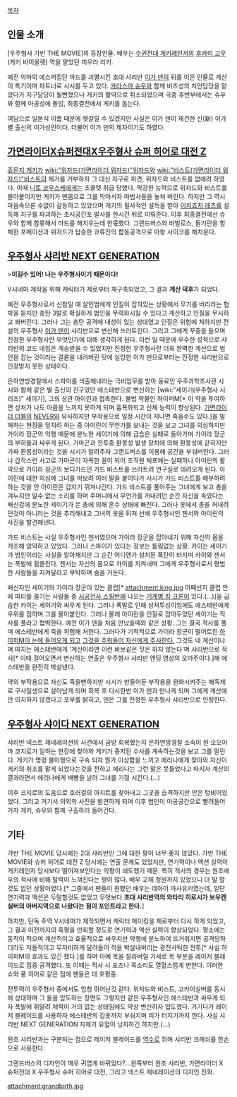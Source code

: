 [[목차]]
== 인물 소개 ==
[우주형사 갸반 THE MOVIE]의 등장인물. 배우는 [[수권전대 게키레인저]]의 [[후카미 고우]](게키 바이올렛) 역을 맡았던 미우라 리키.

예전 악마의 에스퍼집단 마드를 괴멸시킨 초대 샤리반 [[이가 덴]]의 뒤를 이은 인물로 계산이 특기이며 파트너로 시시를 두고 있다. [[카라스마 슈우]]와 함께 비즈성의 치안담당을 맡았다가 지구담당이 될뻔했으나 게키의 활약으로 취소되었으며 극중 후반부에서는 슈우와 함께 마공성에 돌입, 최종결전에서 게키를 돕는다.

여담으로 일본식 이름 때문에 헷갈릴 수 있겠지만 사실은 이가 덴이 재건한 신(新) 이가 별 출신의 이가성인이다. 더불어 이가 덴의 제자이기도 하였다.

== [[가면라이더X슈퍼전대X우주형사 슈퍼 히어로 대전 Z]] ==
[[쥬몬지 게키]]가 [[wiki:"위자드(가면라이더 위자드)"위자드]]와 [[wiki:"비스트(가면라이더 위자드)"비스트]]의 제거를 거부하자 그 대신 지구로 파견, 위자드와 비스트를 없애려 하였다. 이때 [[니토 코우스케]]에게는 초콜렛 취급 당했다. 막강한 능력으로 위자드와 비스트를 몰아붙이지만 게키가 맨몸으로 그를 막아서자 마법사들을 놓쳐 버린다. 하지만 그 역시 마음속으론 수없이 갈등하고 있었으며 게키의 필사적인 설득을 받아 [[이치죠치 레츠]]를 설득해 지구를 파괴하는 초시공간포 발사를 한시간 뒤로 미뤄준다. 이후 최종결전에선 슈우와 함께 합류해서 마드를 해치우는데 한몫했다. 그랜드버스와 바빌로스, 돌기란을 합체한 포메이션과 위자드가 탑승한 쿄류진의 합동공격으로 마왕 사이코를 해치운다. 

== [[우주형사 샤리반 NEXT GENERATION]] ==
>'''이길수 있어! 나는 우주형사이기 때문이다!'''

V시네마 제작을 위해 캐릭터가 제로부터 재구축되었고, 그 결과 '''계산 덕후'''가 되었다.

예전 우주형사로서 신참일 때 살인범에게 인질이 잡혀있는 상황에서 무기를 버리라는 협박을 듣지만 총탄 3발로 확실하게 범인을 무력화시킬 수 있다고 계산하고 인질을 무시하고 쏴버린다. 그러나 그는 총탄 공격에 내성이 있는 상대였고 인질은 위험에 처하지만 전설의 우주형사 [[이가 덴]]이 샤리반으로 변신해 쓰러트린다. 그리고 그에게 꾸중을 들으며 진정한 우주형사란 무엇인가에 대해 생각하게 된다. 이런 일 때문에 우수한 성적으로 샤리반의 코드 네임은 계승받을 수 있었지만 진정한 우주형사란 더욱 완벽한 계산으로 범인을 잡는 것이라는 결론을 내려버린 탓에 실망한 이가 덴으로부터는 진정한 샤리반으로 인정받지 못한 상태이다.
 
은하연방경찰에서 스파이를 색출해내라는 극비임무를 받아 동료인 우주과학조사관 시시와 함께 같은 별 출신의 친구였던 에스테반으로 변신하는 [wiki:"세이기(우주형사 시리즈)" 세이기], 그의 상관 아이린과 접촉한다. 불법 약물인 하이퍼M[* 이 약을 투여하면 상처가 나도 아픔을 느끼지 못하게 되며 흉폭화되고 신체 능력이 향상된다. [[가면라이더 더블]]의 [[NEVER]]와 유사하지만 부작용으로 일정 시간이 지나면 죽을수도 있다.]을 밀매하는 현장을 덮치려 하는 중 아이린이 무언가를 보내는 것을 보고 그녀를 의심하지만 가이라 장군의 악행 때문에 분노한 세이기에 의해 급습은 실패로 돌아가며 가이라 장군의 부하들과 싸우게 된다. 가마곤과 전투중 환몽성 발생 장치에 의해 환몽성에 갇히지만 가짜 환몽성이라는 것을 시시가 알려주자 그랜드버스를 이용해 공간을 부숴버린다. 그러나 갑작스런 사고로 가마곤이 자폭한 꼴이 되어 조직원 체포에는 실패하나 아이린의 활약으로 가이라 장군의 보디가드인 가드 비스트를 쓰러트려 연구실로 데려오게 된다. 아이린에 대한 의심에 그녀를 떠보려 여러 말을 붙이다가 시시가 가드 비스트를 해부하려 하는 것을 안 아이린은 갑자기 뛰쳐나간다. 가드 비스트를 풀어주는 그녀에게 보고 총을 겨누지만 알수 없는 소리를 하며 주머니에서 무언가를 꺼내려던 순간 자신을 속였다는 배신감에 분노한 세이기가 쏜 총에 의해 혼수 상태에 빠진다. 그러나 옷에서 총을 꺼내려던것이 아니라는 것을 추리해내고 그녀의 옷을 뒤져 선배 우주형사인 젠서와 아이린의 사진을 발견해낸다.

가드 비스트는 사실 우주형사인 젠서였으며 가이라 장군을 잡아내기 위해 자신의 몸을 개조해 암약하고 있었다. 그러나 스파이가 있다는 정보는 틀림없는 상황. 카이는 세이기가 범인이라는 사실을 알아채지만 그 순간 어디엔가 설치된 폭탄이 터지며 카이와 젠서는 폭발에 휩쓸린다. 젠서는 자신의 몸으로 카이를 지켜내며 그에게 우주형사로서 평범한 사람들을 지켜달라고 부탁하며 숨을 거둔다.

배신자인 세이기와 가이라 장군이 있는 클럽[* attachment:king.jpg 어째선지 클럽 안에 파티를 즐기는 사람들 중 [[시공전사 스필반]]에 나오는 [[기계병 킹 크론]]이 있다.(...)]을 급습한 카이는 세이기와 싸우게 된다. 그러나 폭발로 인해 상처투성이임에도 에스테반에게 우위를 점하며 그를 몰아붙인다. 그러나 몰래 아이린을 인질로 잡아두었던 세이기는 적사를 풀라고 협박한다. 예전 이가 덴을 처음 만났을때와 같은 상황. 그는 결국 적사를 풀며 에스테반에게 죽을 위험해 처한다. 그러다가 기적적으로 가이라 장군이 떨어트린 [[쿠몬 카이토|하이퍼M이 눈에 들어오게 되고]] [[로드 바론|그것을 주워들어 자신에게 주사한다.]] 그것도 네 계산이냐며 따지는 에스테반에게 '계산이라면 이런 바보같은 짓은 하지 않는다'며 샤리반으로 적사[* 이때 걸어오면서 변신하는 연출은 우주형사 샤리반 엔딩 영상의 오마주이다.]해 에스테반을 완전히 박살낸다.

약의 부작용으로 자신도 죽을뻔하지만 시시가 만들어둔 부작용을 완화시켜주는 해독제로 구사일생으로 살아남게 되며 회복 후 다시한번 이가 덴과 만나게 되며 그에게 계산에만 의지하지 않겠다고 포부를 밝히고, 덴은 그를 진정한 우주형사 샤리반으로 인정한다.


== [[우주형사 샤이다 NEXT GENERATION]] ==
샤리반 넥스트 제네레이션의 사건에서 금방 회복했는지 은하연방경찰 소속이 된 오오야마 코지로가 일하는 현장에 찾아와 게키가 중지된 수사를 계속하는것을 보고 그를 말린다. 게키가 명령 불이행으로 구속 되자 뭔가 이상함을 느끼고 에리나에게 찾아와 자신이 게키의 취조를 맡게 되었다는것을 전하고 에리나는 그런 말은 못들었다고 따지자 계산의 결과라면서 에리나에게 배빵을 날려 그녀를 기절 시킨다.(...)

이후 코지로의 도움으로 호러걸의 아지트를 찾아내고 그곳을 습격하지만 안은 텅비어있었다. 그리고 거기서 의외의 사진을 발견하게 되며 이후 범인이 마공공간으로 빨려들어가자 게키, 슈우와 함께 구출하러 들어간다.

== 기타 ==
갸반 THE MOVIE 당시에는 2대 샤리반인 그에 대한 평이 너무 좋지 않았다. 갸반 THE MOVIE와 슈퍼 히어로 대전 Z 당시에는 연출 문제도 있었지만, 연기력이나 액션 실력이 게키레인저 당시보다 떨어져보인다는 악평이 쇄도했기 때문. 특히 적사의 경우는 원조배우의 적사에 비해 탈력이 느껴진다는 평이 많다. 배우 교체 청원까지 있었으니 더 말 할 것도 없던 상황이었다.[* 그중에서 팬들이 원했던 배우는 데아이 마사유키였는데, 일단 연기력과 액션은 두말할것도 없었고 무엇보다 '''초대 샤리반역의 와타리 히로시가 보우켄 실버의 아버지역으로 나왔다는 점이 포인트라고 한다.''']

하지만, 단독 주역 V시네마가 제작되면서 캐릭터 메이킹을 제로부터 다시 하게 되었고, 그 결과 이전까지의 혹평을 만회할 정도로 연기력과 액션 실력이 향상되었다. 평소에는 동작이 적으며 계산적이고 효율적으로 싸우지만 악행에 분노하여 뜨거워지면 공격당하더라도 저돌적이고 무자비하게 달려들어 적을 박살내버리는 광전사틱한 전투[* 사실 하이퍼M의 효과도 있긴 했다.]를 하며 아예 목을 잘라버릴 기세로 목 부분을 레이저 블레이드로 집중 공격했다. 또 이때는 적사 시 포즈나 목소리도 열혈스럽게 변한다. 이러한 쇼와 풍 히어로 같은 점에 팬들은 대 호평중.

전투력이 우주형사 중에서도 엄청 뛰어난것 같다. 위자드와 비스트, 고카이실버를 동시에 상대하며 그 둘을 압도하는 장면도 그렇지만 같은 우주형사인 에스테반과 싸우게 되자 폭발에 휘말려 체력이 거의 없는 상태임에도 막상 변신하자 압도했다. 거기다가 레이저 블레이드를 사용하자 에스테반의 갑옷까지 부숴지며 피가 터지기까지 한다. 사실 샤리반 NEXT GENERATION 자체가 유혈이 낭자하긴 하지만.(...)

원조 샤리반과는 구분되는 점으로 레이저 블레이드를 [[역수]]로 쥐며 샤리반 크래쉬를 한손으로 사용한다.

그랜드버스의 디자인이 매우 귀엽게 바뀌었다?...왼쪽부터 원조 샤리반, 가면라이더 X 슈퍼전대 X 우주형사 슈퍼 히어로 대전, 그리고 넥스트 제네레이션의 디자인 진화.

attachment:grandbirth.jpg
